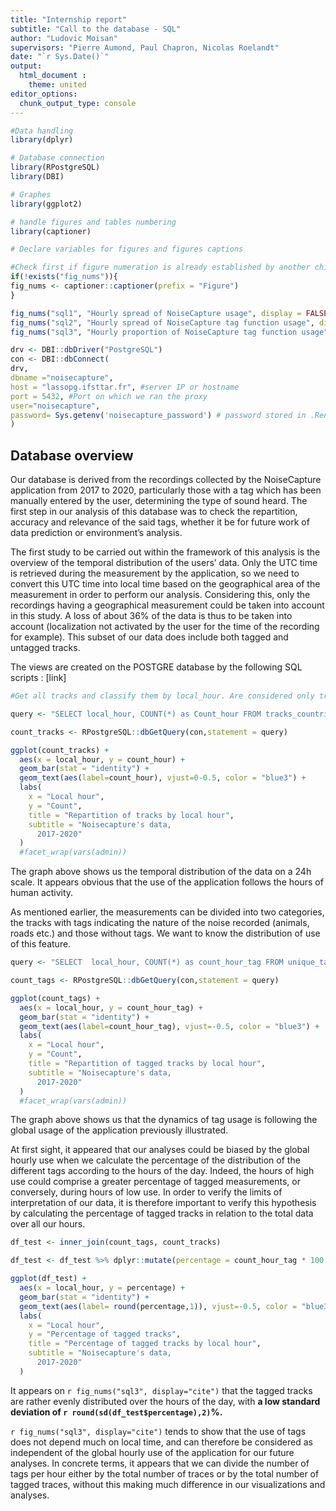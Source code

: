 ```yaml
---
title: "Internship report"
subtitle: "Call to the database - SQL"
author: "Ludovic Moisan"
supervisors: "Pierre Aumond, Paul Chapron, Nicolas Roelandt"
date: "`r Sys.Date()`"
output: 
  html_document :
    theme: united
editor_options: 
  chunk_output_type: console
---
```


<!-- This file is for the plotting and analysis of our data distribution in our database -->

```r

#Data handling
library(dplyr)

# Database connection
library(RPostgreSQL)
library(DBI)

# Graphes
library(ggplot2)

# handle figures and tables numbering
library(captioner)

```

```r

# Declare variables for figures and figures captions

#Check first if figure numeration is already established by another child document to keep tracks of precedent numerations
if(!exists("fig_nums")){
fig_nums <- captioner::captioner(prefix = "Figure")
}

fig_nums("sql1", "Hourly spread of NoiseCapture usage", display = FALSE)
fig_nums("sql2", "Hourly spread of NoiseCapture tag function usage", display = FALSE)
fig_nums("sql3", "Hourly proportion of NoiseCapture tag function usage", display = FALSE)

```

```r
drv <- DBI::dbDriver("PostgreSQL")
con <- DBI::dbConnect(
drv,
dbname ="noisecapture",
host = "lassopg.ifsttar.fr", #server IP or hostname
port = 5432, #Port on which we ran the proxy
user="noisecapture",
password= Sys.getenv('noisecapture_password') # password stored in .Renviron. Use this to edit it : usethis::edit_r_environ()
)

```

## Database overview

Our database is derived from the recordings collected by the NoiseCapture application from 2017 to 2020, particularly those with a tag which has been manually entered by the user, determining the type of sound heard.
The first step in our analysis of this database was to check the repartition, accuracy and relevance of the said tags, whether it be for future work of data prediction or environment’s analysis.

The first study to be carried out within the framework of this analysis is the overview of the temporal distribution of the users' data. Only the UTC time is retrieved during the measurement by the application, so we need to convert this UTC time into local time based on the geographical area of the measurement in order to perform our analysis. Considering this, only the recordings having a geographical measurement could be taken into account in this study. A loss of about 36% of the data is thus to be taken into account (localization not activated by the user for the time of the recording for example). This subset of our data does include both tagged and untagged tracks.

The views are created on the POSTGRE database by the following SQL scripts : [link]

```r

#Get all tracks and classify them by local_hour. Are considered only tracks with geographical data (around 64% of tracks only [100 - 94938 / 260422 * 100])

query <- "SELECT local_hour, COUNT(*) as Count_hour FROM tracks_countries GROUP BY local_hour ORDER BY local_hour"

count_tracks <- RPostgreSQL::dbGetQuery(con,statement = query)

ggplot(count_tracks) +
  aes(x = local_hour, y = count_hour) +
  geom_bar(stat = "identity") +
  geom_text(aes(label=count_hour), vjust=0-0.5, color = "blue3") +
  labs(
    x = "Local hour",
    y = "Count",
    title = "Repartition of tracks by local hour",
    subtitle = "Noisecapture's data,
      2017-2020"
  )
  #facet_wrap(vars(admin))

```

The graph above shows us the temporal distribution of the data on a 24h scale. It appears obvious that the use of the application follows the hours of human activity.

As mentioned earlier, the measurements can be divided into two categories, the tracks with tags indicating the nature of the noise recorded (animals, roads etc.) and those without tags. We want to know the distribution of use of this feature.

```r

query <- "SELECT  local_hour, COUNT(*) as count_hour_tag FROM unique_tagged_tracks GROUP BY local_hour ORDER BY local_hour"

count_tags <- RPostgreSQL::dbGetQuery(con,statement = query)

ggplot(count_tags) +
  aes(x = local_hour, y = count_hour_tag) +
  geom_bar(stat = "identity") +
  geom_text(aes(label=count_hour_tag), vjust=-0.5, color = "blue3") +
  labs(
    x = "Local hour",
    y = "Count",
    title = "Repartition of tagged tracks by local hour",
    subtitle = "Noisecapture's data,
      2017-2020"
  ) 
  #facet_wrap(vars(admin))

```

The graph above shows us that the dynamics of tag usage is following the global usage of the application previously illustrated.

At first sight, it appeared that our analyses could be biased by the global hourly use when we calculate the percentage of the distribution of the different tags according to the hours of the day. Indeed, the hours of high use could comprise a greater percentage of tagged measurements, or conversely, during hours of low use.
In order to verify the limits of interpretation of our data, it is therefore important to verify this hypothesis by calculating the percentage of tagged tracks in relation to the total data over all our hours.

```r

df_test <- inner_join(count_tags, count_tracks)

df_test <- df_test %>% dplyr::mutate(percentage = count_hour_tag * 100 / count_hour)

ggplot(df_test) +
  aes(x = local_hour, y = percentage) +
  geom_bar(stat = "identity") +
  geom_text(aes(label= round(percentage,1)), vjust=-0.5, color = "blue3") +
  labs(
    x = "Local hour",
    y = "Percentage of tagged tracks",
    title = "Percentage of tagged tracks by local hour",
    subtitle = "Noisecapture's data,
      2017-2020"
  ) 

```

It appears on `r fig_nums("sql3", display="cite")` that the tagged tracks are rather evenly distributed over the hours of the day, with **a low standard deviation of `r round(sd(df_test$percentage),2)`%.**

`r fig_nums("sql3", display="cite")` tends to show that the use of tags does not depend much on local time, and can therefore be considered as independent of the global hourly use of the application for our future analyses. In concrete terms, it appears that we can divide the number of tags per hour either by the total number of traces or by the total number of tagged traces, without this making much difference in our visualizations and analyses.